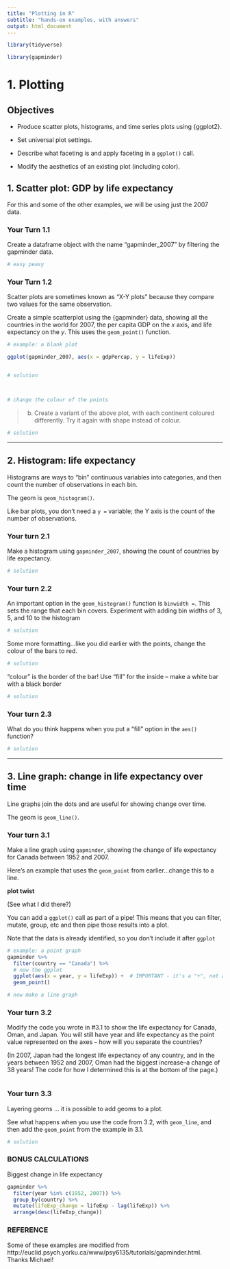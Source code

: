 ```yaml
---
title: "Plotting in R"
subtitle: "hands-on examples, with answers"
output: html_document
---
```


<!-- This file by Martin Monkman is licensed under a Creative Commons Attribution 4.0 International License. -->

```r
library(tidyverse)

library(gapminder)
```

# 1. Plotting

## Objectives

* Produce scatter plots, histograms, and time series plots using {ggplot2}.

* Set universal plot settings.
 
* Describe what faceting is and apply faceting in a `ggplot()` call.
 
* Modify the aesthetics of an existing plot (including color).
 


## 1. Scatter plot: GDP by life expectancy

For this and some of the other examples, we will be using just the 2007 data.


### Your Turn 1.1

Create a dataframe object with the name "gapminder_2007" by filtering the gapminder data.

```r
# easy peasy


```


### Your Turn 1.2


Scatter plots are sometimes known as "X-Y plots" because they compare two values for the same observation. 

Create a simple scatterplot using the {gapminder} data, showing all the countries in the world for 2007, the per capita GDP on the _x_ axis, and life expectancy on the _y_. This uses the `geom_point()` function.

 
```r
# example: a blank plot

ggplot(gapminder_2007, aes(x = gdpPercap, y = lifeExp)) 


# solution



# change the colour of the points


```

> b. Create a variant of the above plot, with each continent coloured differently. Try it again with shape instead of colour.

 
```r
# solution

```






***

## 2. Histogram: life expectancy

Histograms are ways to "bin" continuous variables into categories, and then count the number of observations in each bin.

The geom is `geom_histogram()`.

Like bar plots, you don't need a `y =` variable; the Y axis is the count of the number of observations.

### Your turn 2.1

Make a histogram using `gapminder_2007`, showing the count of countries by life expectancy.

```r
# solution


```


### Your turn 2.2

An important option in the `geom_histogram()` function is `binwidth = `. This sets the range that each bin covers. Experiment with adding bin widths of 3, 5, and 10 to the histogram

```r
# solution


```

Some more formatting...like you did earlier with the points, change the colour of the bars to red.

```r
# solution


```

"colour" is the border of the bar! Use "fill" for the inside -- make a white bar with a black border

```r
# solution


```


### Your turn 2.3

What do you think happens when you put a "fill" option in the `aes()` function?

```r
# solution


```



***

## 3. Line graph: change in life expectancy over time

Line graphs join the dots and are useful for showing change over time.

The geom is `geom_line()`.


### Your turn 3.1

Make a line graph using `gapminder`, showing the change of life expectancy for Canada between 1952 and 2007. 

Here's an example that uses the `geom_point` from earlier...change this to a line.


**plot twist**

(See what I did there?)

You can add a `ggplot()` call as part of a pipe! This means that you can filter, mutate, group, etc and then pipe those results into a plot.

Note that the data is already identified, so you don't include it after `ggplot`


```r
# example: a point graph
gapminder %>%
  filter(country == "Canada") %>%
  # now the ggplot 
  ggplot(aes(x = year, y = lifeExp)) +  # IMPORTANT - it's a "+", not a "%>%"
  geom_point()

# now make a line graph

```


### Your turn  3.2

Modify the code you wrote in #3.1 to show the life expectancy for Canada, Oman, and Japan. You will still have year and life expectancy as the point value represented on the axes -- how will you separate the countries?

(In 2007, Japan had the longest life expectancy of any country, and in the years between 1952 and 2007, Oman had the biggest increase--a change of 38 years! The code for how I determined this is at the bottom of the page.) 

```r


```

### Your turn  3.3

Layering geoms ... it is possible to add geoms to a plot. 

See what happens when you use the code from 3.2, with `geom_line`, and then add the `geom_point` from the example in 3.1.

```r

# solution


```


### BONUS CALCULATIONS


Biggest change in life expectancy

```r

gapminder %>%
  filter(year %in% c(1952, 2007)) %>%
  group_by(country) %>%
  mutate(lifeExp_change = lifeExp - lag(lifeExp)) %>%
  arrange(desc(lifeExp_change))


```




### REFERENCE

Some of these examples are modified from http://euclid.psych.yorku.ca/www/psy6135/tutorials/gapminder.html. Thanks Michael!











